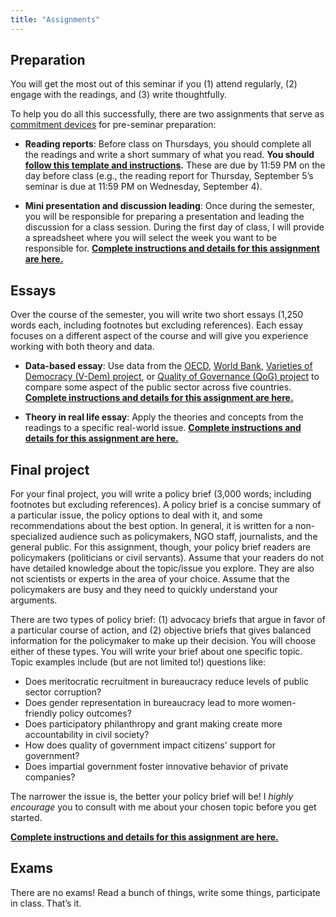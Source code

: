 ```yaml
---
title: "Assignments"
---
```


## Preparation

You will get the most out of this seminar if you (1) attend regularly, (2) engage with the readings, and (3) write thoughtfully.

To help you do all this successfully, there are two assignments that serve as [commitment devices](https://en.wikipedia.org/wiki/Commitment_device) for pre-seminar preparation:

- **Reading reports**: Before class on Thursdays, you should complete all the readings and write a short summary of what you read. **You should [follow this template and instructions](/assignment/reading-report.qmd).** These are due by 11:59 PM on the day before class (e.g., the reading report for Thursday, September 5's seminar is due at 11:59 PM on Wednesday, September 4).

- **Mini presentation and discussion leading**: Once during the semester, you will be responsible for preparing a presentation and leading the discussion for a class session. During the first day of class, I will provide a spreadsheet where you will select the week you want to be responsible for. [**Complete instructions and details for this assignment are here.**](/assignment/presentation-discussion.qmd)


## Essays

Over the course of the semester, you will write two short essays (1,250 words each, including footnotes but excluding references). Each essay focuses on a different aspect of the course and will give you experience working with both theory and data.

- **Data-based essay**: Use data from the [OECD](https://data.oecd.org/), [World Bank](https://data.worldbank.org/), [Varieties of Democracy (V-Dem) project](https://www.v-dem.net/), or [Quality of Governance (QoG) project](https://www.gu.se/en/quality-government/qog-data) to compare some aspect of the public sector across five countries. [**Complete instructions and details for this assignment are here.**](/assignment/data-exploration.qmd)

- **Theory in real life essay**: Apply the theories and concepts from the readings to a specific real-world issue. [**Complete instructions and details for this assignment are here.**](/assignment/theory-in-real-life.qmd)


## Final project

For your final project, you will write a policy brief (3,000 words; including footnotes but excluding references). A policy brief is a concise summary of a particular issue, the policy options to deal with it, and some recommendations about the best option. In general, it is written for a non-specialized audience such as policymakers, NGO staff, journalists, and the general public. For this assignment, though, your policy brief readers are policymakers (politicians or civil servants). Assume that your readers do not have detailed knowledge about the topic/issue you explore. They are also not scientists or experts in the area of your choice. Assume that the policymakers are busy and they need to quickly understand your arguments.

There are two types of policy brief: (1) advocacy briefs that argue in favor of a particular course of action, and (2) objective briefs that gives balanced information for the policymaker to make up their decision. You will choose either of these types.
You will write your brief about one specific topic. Topic examples include (but are not limited to!) questions like:

- Does meritocratic recruitment in bureaucracy reduce levels of public sector corruption?
- Does gender representation in bureaucracy lead to more women-friendly policy outcomes?
- Does participatory philanthropy and grant making create more accountability in civil society?
- How does quality of government impact citizens' support for government?
- Does impartial government foster innovative behavior of private companies?

The narrower the issue is, the better your policy brief will be! I *highly encourage* you to consult with me about your chosen topic before you get started.

[**Complete instructions and details for this assignment are here.**]()


## Exams

There are no exams! Read a bunch of things, write some things, participate in class. That's it.
